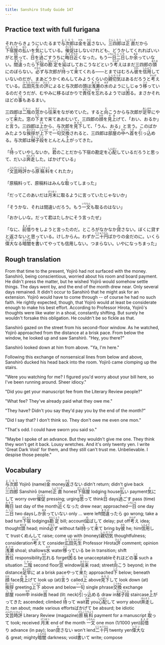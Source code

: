 ```yaml
---
title: Sanshiro Study Guide 147
---
```


## Practice text with full furigana

<p>
それからきょうにいたるまで<ruby><rb>与次郎</rb><rt>よじろう</rt></ruby>は<ruby><rb>金</rb><rt>かね</rt></ruby>を<ruby><rb>返</rb><rt>かえ</rt></ruby>さない。<ruby><rb>三四郎</rb><rt>さんしろう</rt></ruby>は<ruby><rb>正直</rb><rt>しょうじき</rt></ruby>だから<ruby><rb>下宿屋</rb><rt>げしゅくや</rt></ruby>の<ruby><rb>払</rb><rt>はら</rt></ruby>いを<ruby><rb>気</rb><rt>き</rt></ruby>にしている。<ruby><rb>催促</rb><rt>さいそく</rt></ruby>はしないけれども、どうかしてくれればいいがと<ruby><rb>思</rb><rt>おも</rt></ruby>って、<ruby><rb>日</rb><rt>ひ</rt></ruby>を<ruby><rb>過</rb><rt>す</rt></ruby>ごすうちに<ruby><rb>晦日</rb><rt>みそか</rt></ruby><ruby><rb>近</rb><rt>ちか</rt></ruby>くなった。もう<ruby><rb>一日</rb><rt>いちにち</rt></ruby><ruby><rb>二日</rb><rt>ふつか</rt></ruby>しか<ruby><rb>余</rb><rt>あま</rt></ruby>っていない。<ruby><rb>間違</rb><rt>まちが</rt></ruby>ったら<ruby><rb>下宿</rb><rt>げしゅく</rt></ruby>の<ruby><rb>勘定</rb><rt>かんじょう</rt></ruby>を<ruby><rb>延</rb><rt>の</rt></ruby>ばしておこうなどという<ruby><rb>考</rb><rt>かんが</rt></ruby>えはまだ三四郎の<ruby><rb>頭</rb><rt>あたま</rt></ruby>にのぼらない。<ruby><rb>必</rb><rt>かなら</rt></ruby>ず与次郎が<ruby><rb>持</rb><rt>も</rt></ruby>って<ruby><rb>来</rb><rt>き</rt></ruby>てくれる――とまではむろん<ruby><rb>彼</rb><rt>かれ</rt></ruby>を<ruby><rb>信用</rb><rt>しんよう</rt></ruby>していないのだが、まあどうかくめんしてみようくらいの<ruby><rb>親切気</rb><rt>しんせつぎ</rt></ruby>はあるだろうと<ruby><rb>考</rb><rt>かんが</rt></ruby>えている。<ruby><rb>広田</rb><rt>ひろた</rt></ruby><ruby><rb>先生</rb><rt>せんせい</rt></ruby>の<ruby><rb>評</rb><rt>ひょう</rt></ruby>によると与次郎の頭は<ruby><rb>浅瀬</rb><rt>あさせ</rt></ruby>の<ruby><rb>水</rb><rt>みず</rt></ruby>のようにしじゅう<ruby><rb>移</rb><rt>うつ</rt></ruby>っているのだそうだが、むやみに移るばかりで<ruby><rb>責任</rb><rt>せきにん</rt></ruby>を<ruby><rb>忘</rb><rt>わす</rt></ruby>れるようでは<ruby><rb>困</rb><rt>こま</rt></ruby>る。まさかそれほどの<ruby><rb>事</rb><rt>こと</rt></ruby>もあるまい。
</p>

<p>
三四郎は<ruby><rb>二階</rb><rt>にかい</rt></ruby>の<ruby><rb>窓</rb><rt>まど</rt></ruby>から<ruby><rb>往来</rb><rt>おうらい</rt></ruby>をながめていた。すると<ruby><rb>向</rb><rt>む</rt></ruby>こうから与次郎が<ruby><rb>足早</rb><rt>あしばや</rt></ruby>にやって<ruby><rb>来</rb><rt>き</rt></ruby>た。窓の<ruby><rb>下</rb><rt>した</rt></ruby>まで来てあおむいて、三四郎の<ruby><rb>顔</rb><rt>かお</rt></ruby>を<ruby><rb>見上</rb><rt>みあ</rt></ruby>げて、「おい、おるか」と<ruby><rb>言</rb><rt>い</rt></ruby>う。三四郎は<ruby><rb>上</rb><rt>うえ</rt></ruby>から、与次郎を<ruby><rb>見下</rb><rt>みおろ</rt></ruby>して、「うん、おる」と言う。このばかみたような<ruby><rb>挨拶</rb><rt>あいさつ</rt></ruby>が<ruby><rb>上下</rb><rt>じょうげ</rt></ruby>で<ruby><rb>一句</rb><rt>いっく</rt></ruby><ruby><rb>交換</rb><rt>こうかん</rt></ruby>されると、三四郎は<ruby><rb>部屋</rb><rt>へや</rt></ruby>の<ruby><rb>中</rb><rt>なか</rt></ruby>へ<ruby><rb>首</rb><rt>くび</rt></ruby>を<ruby><rb>引</rb><rt>ひ</rt></ruby>っ<ruby><rb>込</rb><rt>こ</rt></ruby>める。与次郎は<ruby><rb>梯子段</rb><rt>はしごだん</rt></ruby>をとんとん<ruby><rb>上</rb><rt>あ</rt></ruby>がってきた。
</p>

<p>
「<ruby><rb>待</rb><rt>ま</rt></ruby>っていやしないか。<ruby><rb>君</rb><rt>きみ</rt></ruby>のことだから下宿の勘定を<ruby><rb>心配</rb><rt>しんぱい</rt></ruby>しているだろうと思って、だいぶ<ruby><rb>奔走</rb><rt>ほんそう</rt></ruby>した。ばかげている」
</p>

<p>
「<ruby><rb>文芸時評</rb><rt>ぶんげいじひょう</rt></ruby>から<ruby><rb>原稿料</rb><rt>げんこうりょう</rt></ruby>をくれたか」
</p>

<p>
「原稿料って、原稿料はみんな<ruby><rb>取</rb><rt>と</rt></ruby>ってしまった」
</p>

<p>
「だってこのあいだは<ruby><rb>月末</rb><rt>げつまつ</rt></ruby>に取るように言っていたじゃないか」
</p>

<p>
「そうかな、それは間違いだろう。もう<ruby><rb>一文</rb><rt>いちもん</rt></ruby>も取るのはない」
</p>

「おかしいな。だって君はたしかにそう言ったぜ」

<p>
「なに、<ruby><rb>前借</rb><rt>まえが</rt></ruby>りをしようと言ったのだ。ところがなかなか<ruby><rb>貸</rb><rt>か</rt></ruby>さない。ぼくに貸すと返さないと思っている。けしからん。わずか<ruby><rb>二十円</rb><rt>にじゅうえん</rt></ruby>ばかりの金だのに。いくら<ruby><rb>偉大</rb><rt>いだい</rt></ruby>なる<ruby><rb>暗闇</rb><rt>くらやみ</rt></ruby>を<ruby><rb>書</rb><rt>か</rt></ruby>いてやっても信用しない。つまらない。いやになっちまった」
</p>


## Rough translation

From that time to the present, Yojirō had not surfaced with the money. Sanshirō, being conscientious, worried about his room and board payment. He didn't press the matter, but he wished Yojirō would somehow settle things. The days went by, and the end of the month drew near. Only several days remained. It didn't occur to Sanshirō that he might ask for an extension. Yojirō would have to come through -- of course he had no such faith. He rightly expected, though, that Yojirō would at least be considerate enough to make his best effort. According to Professor Hirota, Yojirō's thoughts were like water in a shoal, constantly shifting. But surely he wouldn't forsake this obligation. He couldn't be so fickle as that.

Sanshirō gazed on the street from his second-floor window. As he watched, Yojirō approached from the distance at a brisk pace. From below the window, he looked up and saw Sanshirō. "Hey, you there?"

Sanshirō looked down at him from above. "Ya, I'm here."

Following this exchange of nonsensical lines from below and above, Sanshirō ducked his head back into the room. Yojirō came clomping up the stairs.

"Were you watching for me? I figured you'd worry about your bill here, so I've been running around. Sheer idiocy."

"Did you get your manuscript fee from the Literary Review people?"

"What fee? They've already paid what they owe me."

"They have? Didn't you say they'd pay you by the end of the month?"

"Did I say that? I don't think so. They don't owe me even one mon."

"That's odd. I could have sworn you said so."

"Maybe I spoke of an advance. But they wouldn't give me one. They think they won't get it back. Lousy wretches. And it's only twenty yen. I write 'Great Dark Void' for them, and they still can't trust me. Unbelievable. I despise those people."               


## Vocabulary

<p>
<span class="vocabstudy"><ruby><rb>与次郎</rb><rt>よじろう</rt></ruby>&nbsp;Yojirō (name)</span><span class="vocabstudy"><ruby><rb>金</rb><rt>かね</rt></ruby>&nbsp;money</span><span class="vocabstudy"><ruby><rb>返</rb><rt>かえ</rt></ruby>さない&nbsp;didn't return; didn't give back</span><span class="vocabstudy"><ruby><rb>三四郎</rb><rt>さんしろう</rt></ruby>&nbsp;Sanshirō (name)</span><span class="vocabstudy"><ruby><rb>正直</rb><rt>しょうじき</rt></ruby>&nbsp;honest</span><span class="vocabstudy"><ruby><rb>下宿屋</rb><rt>げしゅくや</rt></ruby>&nbsp;lodging house</span><span class="vocabstudy"><ruby><rb>払</rb><rt>はら</rt></ruby>い&nbsp;payment</span><span class="vocabstudy"><ruby><rb>気</rb><rt>き</rt></ruby>にして&nbsp;worry over</span><span class="vocabstudy"><ruby><rb>催促</rb><rt>さいそく</rt></ruby>&nbsp;pressing; urging</span><span class="vocabstudy"><ruby><rb>思</rb><rt>おも</rt></ruby>って&nbsp;think</span><span class="vocabstudy"><ruby><rb>日</rb><rt>ひ</rt></ruby>&nbsp;days</span><span class="vocabstudy"><ruby><rb>過</rb><rt>す</rt></ruby>ごす&nbsp;pass (time)</span><span class="vocabstudy"><ruby><rb>晦日</rb><rt>みそか</rt></ruby>&nbsp;last day of the month</span><span class="vocabstudy"><ruby><rb>近</rb><rt>ちか</rt></ruby>くなった&nbsp;drew near; approached</span><span class="vocabstudy"><ruby><rb>一日</rb><rt>いちにち</rt></ruby>&nbsp;one day</span><span class="vocabstudy"><ruby><rb>二日</rb><rt>ふつか</rt></ruby>&nbsp;two days</span><span class="vocabstudy">しか<ruby><rb>余</rb><rt>あま</rt></ruby>っていない&nbsp;only ... were left</span><span class="vocabstudy"><ruby><rb>間違</rb><rt>まちが</rt></ruby>ったら&nbsp;go wrong; take a bad turn</span><span class="vocabstudy"><ruby><rb>下宿</rb><rt>げしゅく</rt></ruby>&nbsp;lodgings</span><span class="vocabstudy"><ruby><rb>勘定</rb><rt>かんじょう</rt></ruby>&nbsp;bill; account</span><span class="vocabstudy"><ruby><rb>延</rb><rt>の</rt></ruby>ばして&nbsp;delay; put off</span><span class="vocabstudy"><ruby><rb>考</rb><rt>かんが</rt></ruby>え&nbsp;idea; thought</span><span class="vocabstudy"><ruby><rb>頭</rb><rt>あたま</rt></ruby>&nbsp;head; mind</span><span class="vocabstudy"><ruby><rb>必</rb><rt>かなら</rt></ruby>ず&nbsp;without fail</span><span class="vocabstudy"><ruby><rb>持</rb><rt>も</rt></ruby>って<ruby><rb>来</rb><rt>き</rt></ruby>て&nbsp;bring by</span><span class="vocabstudy"><ruby><rb>彼</rb><rt>かれ</rt></ruby>&nbsp;he; him</span><span class="vocabstudy"><ruby><rb>信用</rb><rt>しんよう</rt></ruby>して&nbsp;trust</span><span class="vocabstudy">くめんして&nbsp;raise; come up with (money)</span><span class="vocabstudy"><ruby><rb>親切気</rb><rt>しんせつぎ</rt></ruby>&nbsp;thoughtfulness; consideration</span><span class="vocabstudy"><ruby><rb>考</rb><rt>かんが</rt></ruby>えて&nbsp;consider</span><span class="vocabstudy"><ruby><rb>広田</rb><rt>ひろた</rt></ruby><ruby><rb>先生</rb><rt>せんせい</rt></ruby>&nbsp;Professor Hirota</span><span class="vocabstudy"><ruby><rb>評</rb><rt>ひょう</rt></ruby>&nbsp;comment; opinion</span><span class="vocabstudy"><ruby><rb>浅瀬</rb><rt>あさせ</rt></ruby>&nbsp;shoal; shallows</span><span class="vocabstudy"><ruby><rb>水</rb><rt>みず</rt></ruby>&nbsp;water</span><span class="vocabstudy"><ruby><rb>移</rb><rt>うつ</rt></ruby>っている&nbsp;be in transition; shift</span><span class="vocabstudy"><ruby><rb>責任</rb><rt>せきにん</rt></ruby>&nbsp;responsibility</span><span class="vocabstudy"><ruby><rb>忘</rb><rt>わす</rt></ruby>れる&nbsp;forget</span><span class="vocabstudy"><ruby><rb>困</rb><rt>こま</rt></ruby>る&nbsp;be unacceptable</span><span class="vocabstudy">それほどの<ruby><rb>事</rb><rt>こと</rt></ruby>&nbsp;such a situation</span>
<span class="vocabstudy"><ruby><rb>二階</rb><rt>にかい</rt></ruby>&nbsp;second floor</span><span class="vocabstudy"><ruby><rb>窓</rb><rt>まど</rt></ruby>&nbsp;window</span><span class="vocabstudy"><ruby><rb>往来</rb><rt>おうらい</rt></ruby>&nbsp;road; street</span><span class="vocabstudy"><ruby><rb>向</rb><rt>む</rt></ruby>こう&nbsp;beyond; in the distance</span><span class="vocabstudy"><ruby><rb>足早</rb><rt>あしばや</rt></ruby>に&nbsp;at a brisk pace</span><span class="vocabstudy">やって<ruby><rb>来</rb><rt>き</rt></ruby>た&nbsp;approached</span><span class="vocabstudy"><ruby><rb>下</rb><rt>した</rt></ruby>&nbsp;below; beneath</span><span class="vocabstudy"><ruby><rb>顔</rb><rt>かお</rt></ruby>&nbsp;face</span><span class="vocabstudy"><ruby><rb>見上</rb><rt>みあ</rt></ruby>げて&nbsp;look up (at)</span><span class="vocabstudy"><ruby><rb>言</rb><rt>い</rt></ruby>う&nbsp;called</span><span class="vocabstudy"><ruby><rb>上</rb><rt>うえ</rt></ruby>&nbsp;above</span><span class="vocabstudy"><ruby><rb>見下</rb><rt>みおろ</rt></ruby>して&nbsp;look down (at)</span><span class="vocabstudy"><ruby><rb>挨拶</rb><rt>あいさつ</rt></ruby>&nbsp;greeting</span><span class="vocabstudy"><ruby><rb>上下</rb><rt>じょうげ</rt></ruby>&nbsp;above and below</span><span class="vocabstudy"><ruby><rb>一句</rb><rt>いっく</rt></ruby>&nbsp;single phrase</span><span class="vocabstudy"><ruby><rb>交換</rb><rt>こうかん</rt></ruby>&nbsp;exchange</span><span class="vocabstudy"><ruby><rb>部屋</rb><rt>へや</rt></ruby>&nbsp;room</span><span class="vocabstudy"><ruby><rb>中</rb><rt>なか</rt></ruby>&nbsp;inside</span><span class="vocabstudy"><ruby><rb>首</rb><rt>くび</rt></ruby>&nbsp;head (lit: neck)</span><span class="vocabstudy"><ruby><rb>引</rb><rt>ひ</rt></ruby>っ<ruby><rb>込</rb><rt>こ</rt></ruby>める&nbsp;draw in</span><span class="vocabstudy"><ruby><rb>梯子段</rb><rt>はしごだん</rt></ruby>&nbsp;staircase</span><span class="vocabstudy"><ruby><rb>上</rb><rt>あ</rt></ruby>がってきた&nbsp;ascended; climbed</span>
<span class="vocabstudy"><ruby><rb>待</rb><rt>ま</rt></ruby>って&nbsp;wait</span><span class="vocabstudy"><ruby><rb>君</rb><rt>きみ</rt></ruby>&nbsp;you</span><span class="vocabstudy"><ruby><rb>心配</rb><rt>しんぱい</rt></ruby>して&nbsp;worry about</span><span class="vocabstudy"><ruby><rb>奔走</rb><rt>ほんそう</rt></ruby>した&nbsp;ran about; made various efforts</span><span class="vocabstudy">ばかげて&nbsp;be absurd; be idiotic</span>
<span class="vocabstudy"><ruby><rb>文芸時評</rb><rt>ぶんげいじひょう</rt></ruby>&nbsp;Literary Review (magazine)</span><span class="vocabstudy"><ruby><rb>原稿料</rb><rt>げんこうりょう</rt></ruby>&nbsp;payment for a manuscript</span>
<span class="vocabstudy"><ruby><rb>取</rb><rt>と</rt></ruby>って&nbsp;took; received</span>
<span class="vocabstudy"><ruby><rb>月末</rb><rt>げつまつ</rt></ruby>&nbsp;end of the month</span>
<span class="vocabstudy"><ruby><rb>一文</rb><rt>いちもん</rt></ruby>&nbsp;one mon (1/1000 yen)</span>
<span class="vocabstudy"><ruby><rb>前借</rb><rt>まえが</rt></ruby>り&nbsp;advance (in pay); loan</span><span class="vocabstudy"><ruby><rb>貸</rb><rt>か</rt></ruby>さない&nbsp;won't lend</span><span class="vocabstudy"><ruby><rb>二十円</rb><rt>にじゅうえん</rt></ruby>&nbsp;twenty yen</span><span class="vocabstudy"><ruby><rb>偉大</rb><rt>いだい</rt></ruby>なる&nbsp;great; mighty</span><span class="vocabstudy"><ruby><rb>暗闇</rb><rt>くらやみ</rt></ruby>&nbsp;darkness; void</span><span class="vocabstudy"><ruby><rb>書</rb><rt>か</rt></ruby>いて&nbsp;write; compose</span>
</p>
